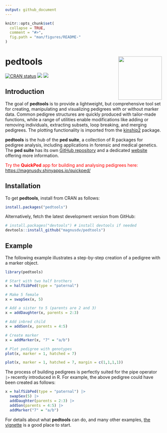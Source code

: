 ---
output: github_document
---

<!-- README.md is generated from README.Rmd. Please edit that file -->

```{r, echo = FALSE}
knitr::opts_chunk$set(
  collapse = TRUE,
  comment = "#>",
  fig.path = "man/figures/README-"
)
```

# pedtools <img src="man/figures/logo.png" align="right" height=140/>

<!-- badges: start -->
[![CRAN status](https://www.r-pkg.org/badges/version/pedtools)](https://CRAN.R-project.org/package=pedtools)
[![](https://cranlogs.r-pkg.org/badges/grand-total/pedtools?color=yellow)](https://cran.r-project.org/package=pedtools)
[![](https://cranlogs.r-pkg.org/badges/last-month/pedtools?color=yellow)](https://cran.r-project.org/package=pedtools)
<!-- badges: end -->

## Introduction
The goal of **pedtools** is to provide a lightweight, but comprehensive tool set for creating, manipulating and visualizing pedigrees with or without marker data. Common pedigree structures are quickly produced with tailor-made functions, while a range of utilities enable modifications like adding or removing individuals, extracting subsets, loop breaking, and merging pedigrees. The plotting functionality is imported from the [kinship2](https://CRAN.R-project.org/package=kinship2) package.

**pedtools** is the hub of the **ped suite**, a collection of R packages for pedigree analysis, including applications in forensic and medical genetics. The **ped suite** has its own  [GitHub repository](https://github.com/magnusdv/pedsuite) and a dedicated [website](https://magnusdv.github.io/pedsuite/) offering more information.

<span style="color:red;"> Try the **QuickPed** app for building and analysing pedigrees here: [https://magnusdv.shinyapps.io/quickped/](https://magnusdv.shinyapps.io/quickped/) </span>


## Installation
To get **pedtools**, install from CRAN as follows:
```{r, eval = FALSE}
install.packages("pedtools")
```

Alternatively, fetch the latest development version from GitHub:
```{r, eval = FALSE}
# install.packages("devtools") # install devtools if needed
devtools::install_github("magnusdv/pedtools")
```

## Example
The following example illustrates a step-by-step creation of a pedigree with a marker object.

```{r, fig.keep = "none", message = FALSE}
library(pedtools)

# Start with two half brothers
x = halfSibPed(type = "paternal")

# Make 5 female
x = swapSex(x, 5)

# Add a sister to 5 (parents are 2 and 3)
x = addDaughter(x, parents = 2:3)

# Add inbred child
x = addSon(x, parents = 4:5)

# Create marker
x = addMarker(x, "7" = "a/b")

# Plot pedigree with genotypes
plot(x, marker = 1, hatched = 7)
```
```{r example, echo = FALSE, fig.height = 3, fig.width = 3.5, out.width = "40%"}
plot(x, marker = 1, hatched = 7, margin = c(1,1,1,1))
```

The process of building pedigrees is perfectly suited for the pipe operator `|>` recently introduced in R. For example, the above pedigree could have been created as follows:
```{r, eval = FALSE}
x = halfSibPed(type = "paternal") |>
  swapSex(5) |>
  addDaughter(parents = 2:3) |>
  addSon(parents = 4:5) |>
  addMarker("7" = "a/b")
```

For details about what **pedtools** can do, and many other examples, [the vignette](https://cran.r-project.org/package=pedtools/vignettes/pedtools.html) is a good place to start.
